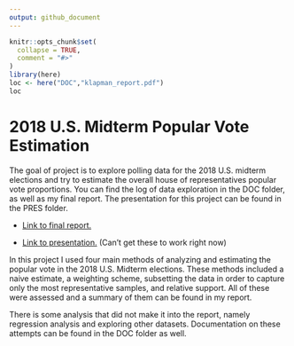 ```yaml
---
output: github_document
---
```


<!-- README.md is generated from README.Rmd. Please edit that file -->

```r
knitr::opts_chunk$set(
  collapse = TRUE,
  comment = "#>"
)
library(here)
loc <- here("DOC","klapman_report.pdf")
loc
```

# 2018 U.S. Midterm Popular Vote Estimation

The goal of project is to explore polling data for the 2018 U.S. midterm elections and try to estimate the overall house of representatives popular vote proportions. You can find the log of data exploration in the DOC folder, as well as my final report. The presentation for this project can be found in the PRES folder.

* [Link to final report.](/cloud/project/DOC/klapman_report.pdf)  

* [Link to presentation.](/cloud/project/PRES/presentation.pdf)  (Can't get these to work right now)

In this project I used four main methods of analyzing and estimating the popular vote in the 2018 U.S. Midterm elections. These methods included a naive estimate, a weighting scheme, subsetting the data in order to capture only the most representative samples, and relative support. All of these were assessed and a summary of them can be found in my report.

There is some analysis that did not make it into the report, namely regression analysis and exploring other datasets. Documentation on these attempts can be found in the DOC folder as well.
